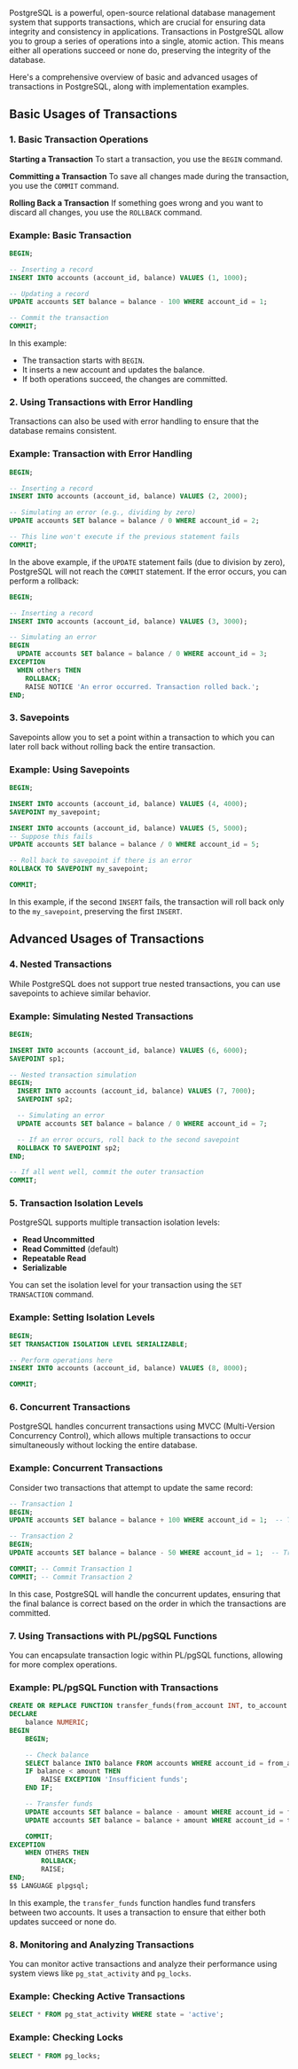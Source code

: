 PostgreSQL is a powerful, open-source relational database management system that supports transactions, which are crucial for ensuring data integrity and consistency in applications. Transactions in PostgreSQL allow you to group a series of operations into a single, atomic action. This means either all operations succeed or none do, preserving the integrity of the database.

Here's a comprehensive overview of basic and advanced usages of transactions in PostgreSQL, along with implementation examples.

## Basic Usages of Transactions

### 1. **Basic Transaction Operations**

**Starting a Transaction** To start a transaction, you use the `BEGIN` command.

**Committing a Transaction** To save all changes made during the transaction, you use the `COMMIT` command.

**Rolling Back a Transaction** If something goes wrong and you want to discard all changes, you use the `ROLLBACK` command.

### Example: Basic Transaction

```sql
BEGIN;

-- Inserting a record
INSERT INTO accounts (account_id, balance) VALUES (1, 1000);

-- Updating a record
UPDATE accounts SET balance = balance - 100 WHERE account_id = 1;

-- Commit the transaction
COMMIT;
```

In this example:

- The transaction starts with `BEGIN`.
- It inserts a new account and updates the balance.
- If both operations succeed, the changes are committed.

### 2. **Using Transactions with Error Handling**

Transactions can also be used with error handling to ensure that the database remains consistent.

### Example: Transaction with Error Handling

```sql
BEGIN;

-- Inserting a record
INSERT INTO accounts (account_id, balance) VALUES (2, 2000);

-- Simulating an error (e.g., dividing by zero)
UPDATE accounts SET balance = balance / 0 WHERE account_id = 2;

-- This line won't execute if the previous statement fails
COMMIT;
```

In the above example, if the `UPDATE` statement fails (due to division by zero), PostgreSQL will not reach the `COMMIT` statement. If the error occurs, you can perform a rollback:

```sql
BEGIN;

-- Inserting a record
INSERT INTO accounts (account_id, balance) VALUES (3, 3000);

-- Simulating an error
BEGIN
  UPDATE accounts SET balance = balance / 0 WHERE account_id = 3;
EXCEPTION
  WHEN others THEN
    ROLLBACK;
    RAISE NOTICE 'An error occurred. Transaction rolled back.';
END;
```

### 3. **Savepoints**

Savepoints allow you to set a point within a transaction to which you can later roll back without rolling back the entire transaction.

### Example: Using Savepoints

```sql
BEGIN;

INSERT INTO accounts (account_id, balance) VALUES (4, 4000);
SAVEPOINT my_savepoint;

INSERT INTO accounts (account_id, balance) VALUES (5, 5000);
-- Suppose this fails
UPDATE accounts SET balance = balance / 0 WHERE account_id = 5;

-- Roll back to savepoint if there is an error
ROLLBACK TO SAVEPOINT my_savepoint;

COMMIT;
```

In this example, if the second `INSERT` fails, the transaction will roll back only to the `my_savepoint`, preserving the first `INSERT`.

## Advanced Usages of Transactions

### 4. **Nested Transactions**

While PostgreSQL does not support true nested transactions, you can use savepoints to achieve similar behavior.

### Example: Simulating Nested Transactions

```sql
BEGIN;

INSERT INTO accounts (account_id, balance) VALUES (6, 6000);
SAVEPOINT sp1;

-- Nested transaction simulation
BEGIN;
  INSERT INTO accounts (account_id, balance) VALUES (7, 7000);
  SAVEPOINT sp2;

  -- Simulating an error
  UPDATE accounts SET balance = balance / 0 WHERE account_id = 7;

  -- If an error occurs, roll back to the second savepoint
  ROLLBACK TO SAVEPOINT sp2;
END;

-- If all went well, commit the outer transaction
COMMIT;
```

### 5. **Transaction Isolation Levels**

PostgreSQL supports multiple transaction isolation levels:

- **Read Uncommitted**
- **Read Committed** (default)
- **Repeatable Read**
- **Serializable**

You can set the isolation level for your transaction using the `SET TRANSACTION` command.

### Example: Setting Isolation Levels

```sql
BEGIN;
SET TRANSACTION ISOLATION LEVEL SERIALIZABLE;

-- Perform operations here
INSERT INTO accounts (account_id, balance) VALUES (8, 8000);

COMMIT;
```

### 6. **Concurrent Transactions**

PostgreSQL handles concurrent transactions using MVCC (Multi-Version Concurrency Control), which allows multiple transactions to occur simultaneously without locking the entire database.

### Example: Concurrent Transactions

Consider two transactions that attempt to update the same record:

```sql
-- Transaction 1
BEGIN;
UPDATE accounts SET balance = balance + 100 WHERE account_id = 1;  -- Transaction 1

-- Transaction 2
BEGIN;
UPDATE accounts SET balance = balance - 50 WHERE account_id = 1;  -- Transaction 2

COMMIT; -- Commit Transaction 1
COMMIT; -- Commit Transaction 2
```

In this case, PostgreSQL will handle the concurrent updates, ensuring that the final balance is correct based on the order in which the transactions are committed.

### 7. **Using Transactions with PL/pgSQL Functions**

You can encapsulate transaction logic within PL/pgSQL functions, allowing for more complex operations.

### Example: PL/pgSQL Function with Transactions

```sql
CREATE OR REPLACE FUNCTION transfer_funds(from_account INT, to_account INT, amount NUMERIC) RETURNS VOID AS $$
DECLARE
    balance NUMERIC;
BEGIN
    BEGIN;

    -- Check balance
    SELECT balance INTO balance FROM accounts WHERE account_id = from_account;
    IF balance < amount THEN
        RAISE EXCEPTION 'Insufficient funds';
    END IF;

    -- Transfer funds
    UPDATE accounts SET balance = balance - amount WHERE account_id = from_account;
    UPDATE accounts SET balance = balance + amount WHERE account_id = to_account;

    COMMIT;
EXCEPTION
    WHEN OTHERS THEN
        ROLLBACK;
        RAISE;
END;
$$ LANGUAGE plpgsql;
```

In this example, the `transfer_funds` function handles fund transfers between two accounts. It uses a transaction to ensure that either both updates succeed or none do.

### 8. **Monitoring and Analyzing Transactions**

You can monitor active transactions and analyze their performance using system views like `pg_stat_activity` and `pg_locks`.

### Example: Checking Active Transactions

```sql
SELECT * FROM pg_stat_activity WHERE state = 'active';
```

### Example: Checking Locks

```sql
SELECT * FROM pg_locks;
```
